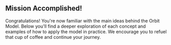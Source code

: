 
## Mission Accomplished!

Congratulations! You're now familiar with the main ideas behind the Orbit Model.
Below you'll find a deeper exploration of each concept
and examples of how to apply the model in practice. We encourage you to
refuel that cup of coffee and continue your journey.

